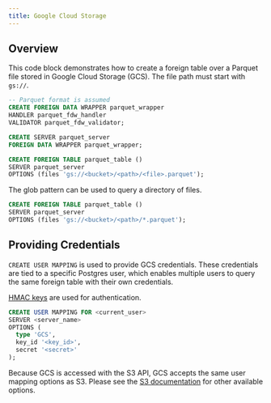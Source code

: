 ```yaml
---
title: Google Cloud Storage
---
```


## Overview

This code block demonstrates how to create a foreign table over a Parquet file stored in Google Cloud Storage (GCS).
The file path must start with `gs://`.

```sql
-- Parquet format is assumed
CREATE FOREIGN DATA WRAPPER parquet_wrapper
HANDLER parquet_fdw_handler
VALIDATOR parquet_fdw_validator;

CREATE SERVER parquet_server
FOREIGN DATA WRAPPER parquet_wrapper;

CREATE FOREIGN TABLE parquet_table ()
SERVER parquet_server
OPTIONS (files 'gs://<bucket>/<path>/<file>.parquet');
```

The glob pattern can be used to query a directory of files.

```sql
CREATE FOREIGN TABLE parquet_table ()
SERVER parquet_server
OPTIONS (files 'gs://<bucket>/<path>/*.parquet');
```

## Providing Credentials

`CREATE USER MAPPING` is used to provide GCS credentials. These credentials are tied to a specific Postgres user, which enables
multiple users to query the same foreign table with their own credentials.

[HMAC keys](https://console.cloud.google.com/storage/settings;tab=interoperability) are used for authentication.

```sql
CREATE USER MAPPING FOR <current_user>
SERVER <server_name>
OPTIONS (
  type 'GCS',
  key_id '<key_id>',
  secret '<secret>'
);
```

Because GCS is accessed with the S3 API, GCS accepts the same user mapping options as S3.
Please see the [S3 documentation](/analytics/object_stores/s3#credentials-options) for other available options.
